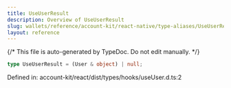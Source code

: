 ```yaml
---
title: UseUserResult
description: Overview of UseUserResult
slug: wallets/reference/account-kit/react-native/type-aliases/UseUserResult
layout: reference
---
```


{/* This file is auto-generated by TypeDoc. Do not edit manually. */}

```ts
type UseUserResult = (User & object) | null;
```

Defined in: account-kit/react/dist/types/hooks/useUser.d.ts:2
